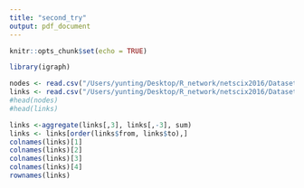 ```yaml
---
title: "second_try"
output: pdf_document
---
```


```r
knitr::opts_chunk$set(echo = TRUE)
```


```r
library(igraph)
```

```r
nodes <- read.csv("/Users/yunting/Desktop/R_network/netscix2016/Dataset1-Media-Example-NODES.csv", header=T, as.is=T)
links <- read.csv("/Users/yunting/Desktop/R_network/netscix2016/Dataset1-Media-Example-EDGES.csv", header=T, as.is=T)
#head(nodes)
#head(links)

links <-aggregate(links[,3], links[,-3], sum)
links <- links[order(links$from, links$to),]
colnames(links)[1]
colnames(links)[2]
colnames(links)[3]
colnames(links)[4]
rownames(links)

```